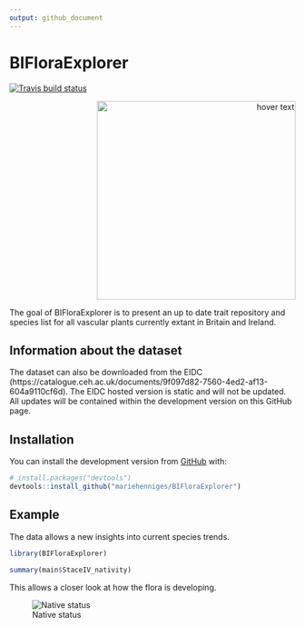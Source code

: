 ```yaml
---
output: github_document
---
```


<!-- README.md is generated from README.Rmd. Please edit that file -->

# BIFloraExplorer

<!-- badges: start -->
[![Travis build status](https://travis-ci.com/mariehenniges/BIFloraExplorer.svg?branch=master)](https://travis-ci.com/mariehenniges/BIFloraExplorer)

<p align="right">
  <img src="images/sticker.png" width="350" title="hover text">
</p>

<!-- badges: end -->

The goal of BIFloraExplorer is to present an up to date trait repository and species list for all vascular plants currently extant in  Britain and Ireland.


## Information about the dataset

The dataset can also be downloaded from the EIDC (https://catalogue.ceh.ac.uk/documents/9f097d82-7560-4ed2-af13-604a9110cf6d). 
The EIDC hosted version is static and will not be updated. All updates will be contained within the development version on this GitHub page.


## Installation

You can install the development version from [GitHub](https://github.com/) with:

``` r
# install.packages("devtools")
devtools::install_github("mariehenniges/BIFloraExplorer")
```

## Example

The data allows a new insights into current species trends.

```r
library(BIFloraExplorer)

summary(main$StaceIV_nativity)


```

This allows a closer look at how the flora is developing.

![Native status](images/native_status.png)

